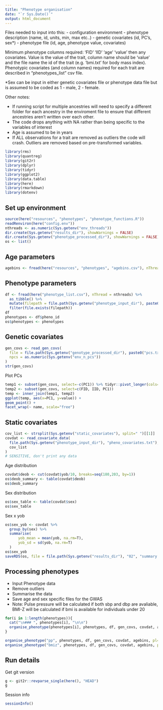 ```yaml
---
title: "Phenotype organisation"
date: "`r Sys.Date()`"
output: html_document
---
```


Files needed to input into this:
 - configuration environment
 - phenotype description (name, id, units, min, max etc..)
 - genetic covariates (id, PC's, sex*)
 - phenotype file (id, age, phenotype value, covariates)
 
Minimum phenotype columns required: 'FID' 'IID' 'age' 'value' then any covariates. Value is the value of the trait, column name should be 'value' and the file name the id of the trait (e.g. 'bmi.txt' for body mass index). Phenotypic covariates (and column names) required for each trait are described in "phenotypes_list" csv file. 

*Sex can be input in either genetic covariates file or phenotype data file but is assumed to be coded as 1 - male, 2 - female.
 
Other notes:

 - If running script for multiple ancestries will need to specify a different folder for each ancestry in the enviroment file to ensure that different ancestries aren't written over each other. 
 - The code drops anything with NA rather than being specific to the variables of interest
 - Age is assumed to be in years
 - If ALL observations for a trait are removed as outliers the code will crash. Outliers are removed based on pre-transformed variables.


```r
library(rms)
library(quantreg)
library(git2r)
library(dplyr)
library(tidyr)
library(ggplot2)
library(data.table)
library(here)
library(rmarkdown)
library(dotenv)
```

## Set up environment

```r
source(here("resources", "phenotypes", "phenotype_functions.R"))
readRenviron(here("config.env"))
nthreads <- as.numeric(Sys.getenv("env_threads"))
dir.create(Sys.getenv("results_dir"), showWarnings = FALSE)
dir.create(Sys.getenv("phenotype_processed_dir"), showWarnings = FALSE)
os <- list()
```

## Age parameters

```r
agebins <- fread(here("resources", "phenotypes", "agebins.csv"), nThread = nthreads) %>% as_tibble()
```

## Phenotype parameters

```r
df <- fread(here("phenotype_list.csv"), nThread = nthreads) %>% 
  as_tibble() %>%
  mutate(filepath = file.path(Sys.getenv("phenotype_input_dir"), paste0(pheno_id, ".txt"))) %>%
  filter(file.exists(filepath))
df
phenotypes <- df$pheno_id
os$phenotypes <- phenotypes
```

## Genetic covariates

```r
gen_covs <- read_gen_covs(
  file = file.path(Sys.getenv("genotype_processed_dir"), paste0("pcs.txt")),
  npcs = as.numeric(Sys.getenv("env_n_pcs"))
)
str(gen_covs)
```

Plot PCs

```r
temp1 <- subset(gen_covs, select=-c(PC1)) %>% tidyr::pivot_longer(cols=-c("FID", "IID"))
temp2 <- subset(gen_covs, select=c(FID, IID, PC1))
temp <- inner_join(temp1, temp2)
ggplot(temp, aes(x=PC1, y=value)) +
geom_point() +
facet_wrap(~ name, scale="free")
```

## Static covariates

```r
cov_list <- strsplit(Sys.getenv("static_covariates"), split=" ")[[1]]
covdat <- read_covariate_data(
  file.path(Sys.getenv("phenotype_input_dir"), "pheno_covariates.txt"),
  cov_list
)
# SENSITIVE, don't print any data
```

Age distribution

```r
covdat$deob <- cut(covdat$yob/10, breaks=seq(180,203, by=1))
os$deob_summary <- table(covdat$deob)
os$deob_summary
```

Sex distribution

```r
os$sex_table <- table(covdat$sex)
os$sex_table
```

Sex x yob

```r
os$sex_yob <- covdat %>% 
  group_by(sex) %>% 
  summarise(
      yob_mean = mean(yob, na.rm=T), 
      yob_sd = sd(yob, na.rm=T)
  )
os$sex_yob
saveRDS(os, file = file.path(Sys.getenv("results_dir"), "02", "summary.rds"))
```

## Processing phenotypes

- Input Phenotype data
- Remove outliers
- Summarise the data
- Save age and sex specific files for the GWAS
- Note: Pulse pressure will be calculated if both sbp and dbp are avaliable, BMI-Z will be calculated if bmi is available for individuals under 20

```r
for(i in 1:length(phenotypes)){
  cat("\n### ", phenotypes[i], "\n\n")
  organise_phenotype(phenotypes[i], phenotypes, df, gen_covs, covdat, agebins, pl=TRUE)
}

organise_phenotype("pp", phenotypes, df, gen_covs, covdat, agebins, pl=TRUE)
organise_phenotype("bmiz", phenotypes, df, gen_covs, covdat, agebins, pl=TRUE)
```

## Run details

Get git version

```r
g <- git2r::revparse_single(here(), "HEAD")
g
```

Session info

```r
sessionInfo()
```
